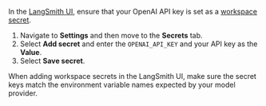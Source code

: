 In the [LangSmith UI](https://smith.langchain.com), ensure that your OpenAI API key is set as a [workspace secret](/langsmith/administration-overview#workspace-secrets).

1. Navigate to <Icon icon="gear" /> **Settings** and then move to the **Secrets** tab.
1. Select **Add secret** and enter the `OPENAI_API_KEY` and your API key as the **Value**.
1. Select **Save secret**.

<Note> When adding workspace secrets in the LangSmith UI, make sure the secret keys match the environment variable names expected by your model provider.</Note>
